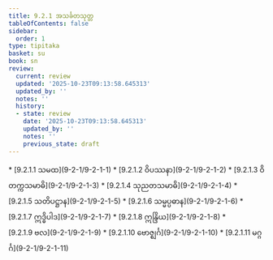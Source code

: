 ```yaml
---
title: 9.2.1 အသင်္ခတသုတ္တ
tableOfContents: false
sidebar:
  order: 1
type: tipitaka
basket: su
book: sn
review:
  current: review
  updated: '2025-10-23T09:13:58.645313'
  updated_by: ''
  notes: ''
  history:
  - state: review
    date: '2025-10-23T09:13:58.645313'
    updated_by: ''
    notes: ''
    previous_state: draft
---
```



<ReviewStatus review={frontmatter.review} showDetails={true} />

<HypothesisAnnotation frontmatter={frontmatter} />

<DynamicBreadcrumb />



<TableOfContents book="sn" section="9.2.1">
* [9.2.1.1 သမထ](9-2-1/9-2-1-1)
* [9.2.1.2 ဝိပဿနာ](9-2-1/9-2-1-2)
* [9.2.1.3 ဝိတက္ကသမာဓိ](9-2-1/9-2-1-3)
* [9.2.1.4 သုညတသမာဓိ](9-2-1/9-2-1-4)
* [9.2.1.5 သတိပဋ္ဌာန](9-2-1/9-2-1-5)
* [9.2.1.6 သမ္မပ္ပဓာန](9-2-1/9-2-1-6)
* [9.2.1.7 ဣဒ္ဓိပါဒ](9-2-1/9-2-1-7)
* [9.2.1.8 ဣန္ဒြိယ](9-2-1/9-2-1-8)
* [9.2.1.9 ဗလ](9-2-1/9-2-1-9)
* [9.2.1.10 ဗောဇ္ဈင်္ဂ](9-2-1/9-2-1-10)
* [9.2.1.11 မဂ္ဂင်္ဂ](9-2-1/9-2-1-11)
</TableOfContents>